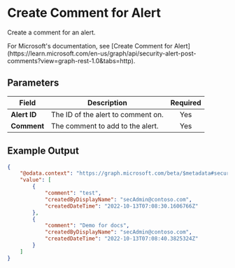 
# Create Comment for Alert

Create a comment for an alert.

<Callout type="info">
	For Microsoft's documentation, see [Create Comment for
	Alert](https://learn.microsoft.com/en-us/graph/api/security-alert-post-comments?view=graph-rest-1.0&tabs=http).
</Callout>

## Parameters

| Field        | Description                        | Required |
| ------------ | ---------------------------------- | :------: |
| **Alert ID** | The ID of the alert to comment on. |   Yes    |
| **Comment**  | The comment to add to the alert.   |   Yes    |

## Example Output

```json
{
	"@odata.context": "https://graph.microsoft.com/beta/$metadata#security/alerts_v2('da637865765418431569_-773071023')/comments",
	"value": [
		{
			"comment": "test",
			"createdByDisplayName": "secAdmin@contoso.com",
			"createdDateTime": "2022-10-13T07:08:30.1606766Z"
		},
		{
			"comment": "Demo for docs",
			"createdByDisplayName": "secAdmin@contoso.com",
			"createdDateTime": "2022-10-13T07:08:40.3825324Z"
		}
	]
}
```
